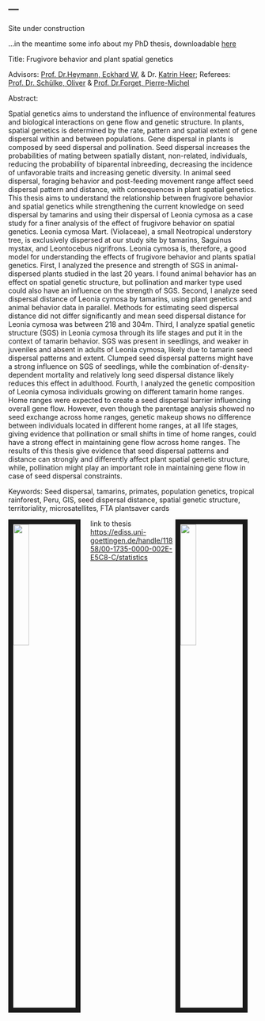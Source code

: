 ---
---



Site under construction 

...in the meantime some info about my PhD thesis, downloadable [here](https://ediss.uni-goettingen.de/handle/11858/00-1735-0000-002E-E5C8-C/statistics)

Title: Frugivore behavior and plant spatial genetics

Advisors: [Prof. Dr.Heymann, Eckhard W.](http://www.soziobio.uni-goettingen.de/heymann.php) & Dr. [Katrin Heer](http://katrin-heer.de/); Referees: [Prof. Dr. Schülke, Oliver](http://www.uni-goettingen.de/en/356931.html) & [Prof. Dr.Forget, Pierre-Michel](http://mecadev.cnrs.fr/index.php?post/Forget-Pierre-Michel) 

Abstract:

Spatial genetics aims to understand the influence of environmental features and biological interactions on gene flow and genetic structure. In plants, spatial genetics is determined by the rate, pattern and spatial extent of gene dispersal within and between populations. Gene dispersal in plants is composed by seed dispersal and pollination. Seed dispersal increases the probabilities of mating between spatially distant, non-related, individuals, reducing the probability of biparental inbreeding, decreasing the incidence of unfavorable traits and increasing genetic diversity. In animal seed dispersal, foraging behavior and post-feeding movement range affect seed dispersal pattern and distance, with consequences in plant spatial genetics. This thesis aims to understand the relationship between frugivore behavior and spatial genetics while strengthening the current knowledge on seed dispersal by tamarins and using their dispersal of Leonia cymosa as a case study for a finer analysis of the effect of frugivore behavior on spatial genetics. Leonia cymosa Mart. (Violaceae), a small Neotropical understory tree, is exclusively dispersed at our study site by tamarins, Saguinus mystax, and Leontocebus nigrifrons. Leonia cymosa is, therefore, a good model for understanding the effects of frugivore behavior and plants spatial genetics. First, I analyzed the presence and strength of SGS in animal-dispersed plants studied in the last 20 years. I found animal behavior has an effect on spatial genetic structure, but pollination and marker type used could also have an influence on the strength of SGS. Second, I analyze seed dispersal distance of Leonia cymosa by tamarins, using plant genetics and animal behavior data in parallel. Methods for estimating seed dispersal distance did not differ significantly and mean seed dispersal distance for Leonia cymosa was between 218 and 304m. Third, I analyze spatial genetic structure (SGS) in Leonia cymosa through its life stages and put it in the context of tamarin behavior. SGS was present in seedlings, and weaker in juveniles and absent in adults of Leonia cymosa, likely due to tamarin seed dispersal patterns and extent. Clumped seed dispersal patterns might have a strong influence on SGS of seedlings, while the combination of-density-dependent mortality and relatively long seed dispersal distance likely reduces this effect in adulthood. Fourth, I analyzed the genetic composition of Leonia cymosa individuals growing on different tamarin home ranges. Home ranges were expected to create a seed dispersal barrier influencing overall gene flow. However, even though the parentage analysis showed no seed exchange across home ranges, genetic makeup shows no difference between individuals located in different home ranges, at all life stages, giving evidence that pollination or small shifts in time of home ranges, could have a strong effect in maintaining gene flow across home ranges. The results of this thesis give evidence that seed dispersal patterns and distance can strongly and differently affect plant spatial genetic structure, while, pollination might play an important role in maintaining gene flow in case of seed dispersal constraints.

Keywords: Seed dispersal, tamarins, primates, population genetics, tropical rainforest, Peru, GIS, seed dispersal distance, spatial genetic structure, territoriality, microsatellites, FTA plantsaver cards

<img src="images/monkey1 (1).jpg" style="width:25%; border:10px solid; margin-right: 20px" align="left">
  
  <img src="images/monkey1 (2).jpg" style="width:25%; border:10px solid; margin-right: 20px" align="right">
  
  link to thesis <https://ediss.uni-goettingen.de/handle/11858/00-1735-0000-002E-E5C8-C/statistics>